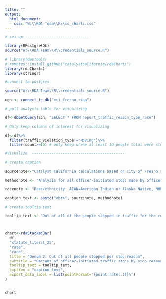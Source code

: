 ```yaml
---
title: ""
output:
  html_document:
    css: "W:\\RDA Team\\R\\cc_charts.css"
---
```

<!-- link to Google Font -->
<link href="https://fonts.googleapis.com/css2?family=Inter:wght@100;200;300;400;500;600;700;800;900&display=swap" rel="stylesheet">

```r

# set up -----------------------------

library(RPostgreSQL)
source("W:\\RDA Team\\R\\credentials_source.R")

# library(devtools)
# remotes::install_github("catalystcalifornia/rdaCharts") 
library(rdaCharts)
library(stringr)

#connect to postgres

source("W:\\RDA Team\\R\\credentials_source.R")

con <- connect_to_db("eci_fresno_ripa")

# pull analysis table for visualizing

df<-dbGetQuery(con, "SELECT * FROM report_traffic_reason_type_race")

# Only keep columns of interest for visualizing

df<-df%>%
  filter(traffic_violation_type!="Moving")%>%
  filter(count>=10) # only keep where at least 10 people total were stopped for a traffic stop within that stop type

#Visualize  ------------------------------------------

# create caption 

sourcenote<-"Catalyst California calculations based on City of Fresno's Police Stop Data (2022), catalystcalifornia.org, 2024. "

methodnote <- "Analysis for all officer-initiated stops made by officers in 2022."

racenote <- "Race/ethnicity: AIAN=American Indian or Alaska Native, NHPI=Native Hawaiian or Pacific Islander, SWANA/SA=Southwest Asian (Middle Eastern) or North African, or South Asian."

caption_text <- paste("<br>", sourcenote, methodnote)

# create tooltip text

tooltip_text <- "Out of all of the people stopped in traffic for the reason of <b>{point.statute_literal_25}</b>,  <b>{point.rate:.1f}%</b> of those people were perceived by Fresno PD as <b>{point.race_label}</b>, or a total of <b>{point.count:.1f}</b> people."



chart<-rdaStackedBar(
  df,
  "statute_literal_25",
  "rate",
  "race",
  title = "Denom 2: Out of all people stopped per stop reason",
  subtitle = "Percent of officer-initiated traffic stops by stop reason and perceived race",
  tooltip_text = tooltip_text,
  caption = "caption_text",
  export_data_label = list(pointFormat='{point.rate:.1f}%')
)


chart

```